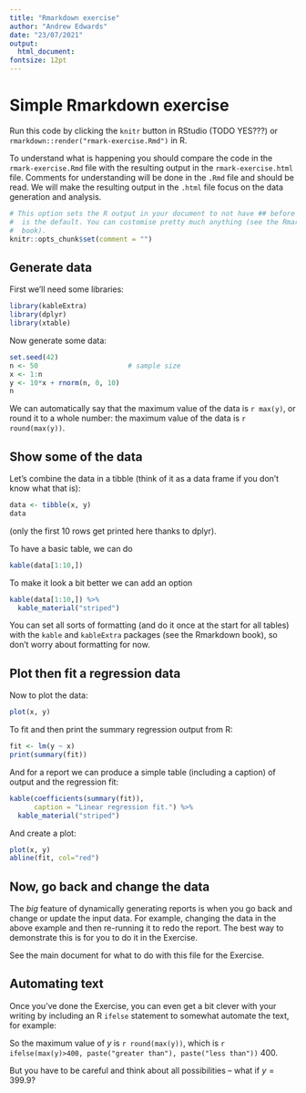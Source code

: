 ```yaml
---
title: "Rmarkdown exercise"
author: "Andrew Edwards"
date: "23/07/2021"
output:
  html_document:
fontsize: 12pt
---
```


<!-- rmark-exercise.Rmd - Rmarkdown code for the Rmarkdown exercise. The "<--"
     is how you start and end a comment (it is the .html format for comments).
-->

# Simple Rmarkdown exercise
<!-- The # here is Rmarkdown for 'Section Heading' -->

Run this code by clicking the `knitr` button in RStudio (TODO YES???) or
`rmarkdown::render("rmark-exercise.Rmd")` in R.

To understand what is happening you should compare the code in the
`rmark-exercise.Rmd` file with the resulting output in the `rmark-exercise.html`
file. Comments for understanding will be done in the `.Rmd` file and should be
read. We will make the resulting output in the `.html` file focus on the data
generation and analysis.

<!-- This is how you do a chunk of R code, and call it "setup": -->
```r
# This option sets the R output in your document to not have ## before it, which
#  is the default. You can customise pretty much anything (see the Rmarkdown
#  book).
knitr::opts_chunk$set(comment = "")
```

<!-- Note that because the above chunk is R code, the `#` symbol represents a
comment. Your text editor should hopefully colour code this file so you can
distinguish Rmarkdown headings and R comments. -->

## Generate data

First we'll need some libraries:
```r
library(kableExtra)
library(dplyr)
library(xtable)
```

Now generate some data:
```r
set.seed(42)
n <- 50                      # sample size
x <- 1:n
y <- 10*x + rnorm(n, 0, 10)
n
```

We can automatically say that the maximum value of the data is `r max(y)`, or round it to a
whole number: the maximum value of the data is `r round(max(y))`.
<!-- The ` r` at
     the start of each of these tells Rmarkdown to evaluate the remaining code in
     R. You use this for short bits of code that you want within sentences, and use
     chunks for larger bits of code.
-->

## Show some of the data

Let's combine the data in a tibble (think of it as a data frame if you don't
know what that is):
```r
data <- tibble(x, y)
data
```
(only the first 10 rows get printed here thanks to dplyr).

To have a basic table, we can do
```r
kable(data[1:10,])
```

To make it look a bit better we can add an option
```r
kable(data[1:10,]) %>%
  kable_material("striped")
```

You can set all sorts of formatting (and do it once at the start for all
tables) with the `kable` and `kableExtra` packages (see the Rmarkdown book), so
don't worry about formatting for now.

## Plot then fit a regression data

Now to plot the data:

```r
plot(x, y)
```

To fit and then print the summary regression output from R:

```r
fit <- lm(y ~ x)
print(summary(fit))
```

And for a report we can produce a simple table (including a caption) of output and the regression fit:

```r
kable(coefficients(summary(fit)),
      caption = "Linear regression fit.") %>%
  kable_material("striped")
```

And create a plot:
```r
plot(x, y)
abline(fit, col="red")
```

## Now, go back and change the data

The *big* feature of dynamically generating reports is when you go back and
change or update the input data. For example, changing the data in the above
example and then re-running it to redo the report. The best way to demonstrate
this is for you to do it in the Exercise.

See the main document for what to do with this file for the Exercise.

## Automating text

Once you've done the Exercise, you can even get a bit clever with your writing
by including an R `ifelse` statement to somewhat automate the text, for example:

So the maximum value of $y$ is `r round(max(y))`, which is
`r ifelse(max(y)>400, paste("greater than"), paste("less than"))` 400.

But you have to be careful and think about all possibilities -- what if
$y=399.9$?
